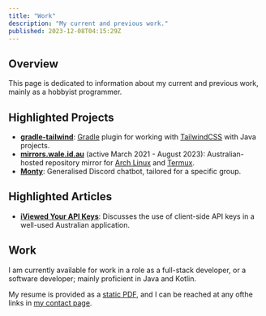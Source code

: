 ```yaml
---
title: "Work"
description: "My current and previous work."
published: 2023-12-08T04:15:29Z
---
```

## Overview
This page is dedicated to information about my current and previous work, mainly as a hobbyist programmer.

## Highlighted Projects
- [**gradle-tailwind**](https://github.com/wale/gradle-tailwind): [Gradle](https://gradle.org) plugin for working with [TailwindCSS](https://tailwindcss.com) with Java projects.
- [**mirrors.wale.id.au**](https://github.com/wale/mirrors) (active March 2021 - August 2023): Australian-hosted repository mirror for [Arch Linux](https://archlinux.org) and [Termux](https://termux.dev/en/).
- [**Monty**](https://github.com/wale/monty): Generalised Discord chatbot, tailored for a specific group.

## Highlighted Articles
- [**iViewed Your API Keys**](/blog/iviewed-your-api-keys): Discusses the use of client-side API keys in a well-used Australian application.

## Work
I am currently available for work in a role as a full-stack developer, or a software developer; mainly proficient in Java and Kotlin. 

My resume is provided as a [static PDF](/resume.pdf), and I can be reached at any ofthe links in [my contact page](/contact).